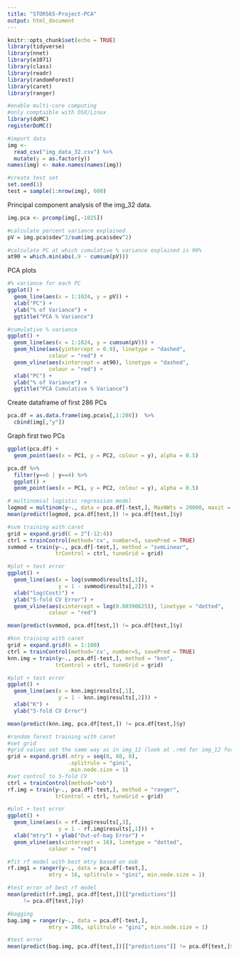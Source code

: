```yaml
---
title: "STOR565-Project-PCA"
output: html_document
---
```


```r
knitr::opts_chunk$set(echo = TRUE)
library(tidyverse)
library(nnet)
library(e1071)
library(class)
library(readr)
library(randomForest)
library(caret)
library(ranger)

#enable multi-core computing
#only comptaible with OSX/Linux
library(doMC)
registerDoMC()

#import data
img <- 
  read_csv("img_data_32.csv") %>%
  mutate(y = as.factor(y))
names(img) <- make.names(names(img))

#create test set
set.seed(1)
test = sample(1:nrow(img), 600)
```

Principal component analysis of the img_32 data.
```r
img.pca <- prcomp(img[,-1025])

#calculate percent variance explained
pV = img.pca$sdev^2/sum(img.pca$sdev^2)

#calculate PC at which cumulative % variance explained is 90%
at90 = which.min(abs(.9 - cumsum(pV)))
```


PCA plots
```r
#% variance for each PC
ggplot() + 
  geom_line(aes(x = 1:1024, y = pV)) + 
  xlab("PC") + 
  ylab("% of Variance") +
  ggtitle("PCA % Variance")

#cumulative % variance
ggplot() + 
  geom_line(aes(x = 1:1024, y = cumsum(pV))) + 
  geom_hline(aes(yintercept = 0.9), linetype = "dashed", 
             colour = "red") + 
  geom_vline(aes(xintercept = at90), linetype = "dashed", 
             colour = "red") + 
  xlab("PC") + 
  ylab("% of Variance") +
  ggtitle("PCA Cumulative % Variance")
```

Create dataframe of first 286 PCs
```r
pca.df = as.data.frame(img.pca$x[,1:286])  %>%
  cbind(img[,"y"])
```

Graph first two PCs
```r
ggplot(pca.df) + 
  geom_point(aes(x = PC1, y = PC2, colour = y), alpha = 0.5)
```

```r
pca.df %>%
  filter(y==6 | y==4) %>%
  ggplot() + 
  geom_point(aes(x = PC1, y = PC2, colour = y), alpha = 0.5)
```



```r
# multinomial logistic regression model
logmod = multinom(y~., data = pca.df[-test,], MaxNWts = 20000, maxit = 1000)
mean(predict(logmod, pca.df[test,]) != pca.df[test,]$y)
```


```r
#svm training with caret
grid = expand.grid(C = 2^(-12:4))
ctrl = trainControl(method='cv', number=5, savePred = TRUE)
svmmod = train(y~., pca.df[-test,], method = "svmLinear", 
               trControl = ctrl, tuneGrid = grid)
```

```r
#plot + test error
ggplot() + 
  geom_line(aes(x = log(svmmod$results[,1]), 
                y = 1 - svmmod$results[,2])) + 
  xlab("log(Cost)") + 
  ylab("5-fold CV Error") + 
  geom_vline(aes(xintercept = log(0.00390625)), linetype = "dotted",
             colour = "red")

mean(predict(svmmod, pca.df[test,]) != pca.df[test,]$y)
```



```r
#knn training with caret
grid = expand.grid(k = 1:100)
ctrl = trainControl(method='cv', number=5, savePred = TRUE)
knn.img = train(y~., pca.df[-test,], method = "knn", 
               trControl = ctrl, tuneGrid = grid)
```

```r
#plot + test error
ggplot() +
  geom_line(aes(x = knn.img$results[,1], 
                y = 1 - knn.img$results[,2])) + 
  xlab("K") + 
  ylab("5-fold CV Error")

mean(predict(knn.img, pca.df[test,]) != pca.df[test,]$y)
```


```r
#random forest training with caret
#set grid
#grid values set the same way as in img_12 (look at .rmd for img_12 for specifics).
grid = expand.grid(.mtry = seq(8, 80, 8),
                   .splitrule = "gini", 
                   .min.node.size = 1)
#set control to 5-fold CV
ctrl = trainControl(method="oob")
rf.img = train(y~., pca.df[-test,], method = "ranger", 
               trControl = ctrl, tuneGrid = grid)
```

```r
#plot + test error
ggplot() + 
  geom_line(aes(x = rf.img$results[,3], 
                y = 1 - rf.img$results[,1])) + 
  xlab("mtry") + ylab("Out-of-bag Error") + 
  geom_vline(aes(xintercept = 16), linetype = "dotted", 
             colour = "red")
```

```r
#fit rf model with best mtry based on oob
rf.img1 = ranger(y~., data = pca.df[-test,], 
             mtry = 16, splitrule = "gini", min.node.size = 1)
```

```r
#test error of best rf model
mean(predict(rf.img1, pca.df[test,])[["predictions"]] 
     != pca.df[test,]$y)
```


```r
#bagging
bag.img = ranger(y~., data = pca.df[-test,], 
             mtry = 286, splitrule = "gini", min.node.size = 1)
```

```r
#test error
mean(predict(bag.img, pca.df[test,])[["predictions"]] != pca.df[test,]$y)
```
